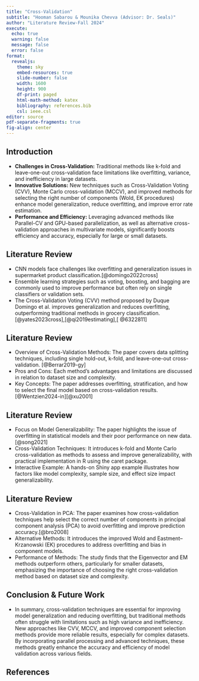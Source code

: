 ```yaml
---
title: "Cross-Validation"
subtitle: "Hooman Sabarou & Mounika Chevva (Advisor: Dr. Seals)"
author: "Literature Review-Fall 2024"
execute:
  echo: true
  warning: false
  message: false
  error: false
format: 
  revealjs:
    theme: sky
    embed-resources: true
    slide-number: false
    width: 1600
    height: 900
    df-print: paged
    html-math-method: katex
    bibliography: references.bib 
    csl: ieee.csl    
editor: source
pdf-separate-fragments: true
fig-align: center
---
```



## Introduction  {.smaller}

- **Challenges in Cross-Validation:** Traditional methods like k-fold and leave-one-out cross-validation face limitations like overfitting, variance, and inefficiency in large datasets. 
- **Innovative Solutions:** New techniques such as Cross-Validation Voting (CVV), Monte Carlo cross-validation (MCCV), and improved methods for selecting the right number of components (Wold, EK procedures) enhance model generalization, reduce overfitting, and improve error rate estimation.
- **Performance and Efficiency:** Leveraging advanced methods like Parallel-CV and GPU-based parallelization, as well as alternative cross-validation approaches in multivariate models, significantly boosts efficiency and accuracy, especially for large or small datasets.


## Literature Review {.smaller}

- CNN models face challenges like overfitting and generalization issues in supermarket product classification.[@domingo2022cross]
- Ensemble learning strategies such as voting, boosting, and bagging are commonly used to improve performance but often rely on single classifiers or validation sets.
- The Cross-Validation Voting (CVV) method proposed by Duque Domingo et al. improves generalization and reduces overfitting, outperforming traditional methods in grocery classification.[@yates2023cross],[@qi2019estimating],[ @6322811]

## Literature Review {.smaller}

- Overview of Cross-Validation Methods: The paper covers data splitting techniques, including single hold-out, k-fold, and leave-one-out cross-validation. [@Berrar2019-gy]
- Pros and Cons: Each method's advantages and limitations are discussed in relation to dataset size and complexity.
- Key Concepts: The paper addresses overfitting, stratification, and how to select the final model based on cross-validation results. [@Wentzien2024-in][@xu2001]


## Literature Review {.smaller}

- Focus on Model Generalizability: The paper highlights the issue of overfitting in statistical models and their poor performance on new data. [@song2021]
- Cross-Validation Techniques: It introduces k-fold and Monte Carlo cross-validation as methods to assess and improve generalizability, with practical implementation in R using the caret package.
- Interactive Example: A hands-on Shiny app example illustrates how factors like model complexity, sample size, and effect size impact generalizability.

## Literature Review {.smaller}

- Cross-Validation in PCA: The paper examines how cross-validation techniques help select the correct number of components in principal component analysis (PCA) to avoid overfitting and improve prediction accuracy.[@bro2008]
- Alternative Methods: It introduces the improved Wold and Eastment–Krzanowski (EK) procedures to address overfitting and bias in component models.
- Performance of Methods: The study finds that the Eigenvector and EM methods outperform others, particularly for smaller datasets, emphasizing the importance of choosing the right cross-validation method based on dataset size and complexity.


## Conclusion & Future Work

- In summary, cross-validation techniques are essential for improving model generalization and reducing overfitting, but traditional methods often struggle with limitations such as high variance and inefficiency. New approaches like CVV, MCCV, and improved component selection methods provide more reliable results, especially for complex datasets. By incorporating parallel processing and advanced techniques, these methods greatly enhance the accuracy and efficiency of model validation across various fields.



## References





